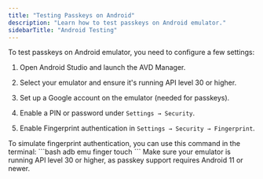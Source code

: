 ```yaml
---
title: "Testing Passkeys on Android"
description: "Learn how to test passkeys on Android emulator."
sidebarTitle: "Android Testing"
---
```



<Demo />

To test passkeys on Android emulator, you need to configure a few settings:

1. Open Android Studio and launch the AVD Manager.

2. Select your emulator and ensure it's running API level 30 or higher.

3. Set up a Google account on the emulator (needed for passkeys).

4. Enable a PIN or password under `Settings → Security`.

5. Enable Fingerprint authentication in `Settings → Security → Fingerprint`.

<Note>
    To simulate fingerprint authentication, you can use this command in the terminal:
    ```bash
    adb emu finger touch <finger_id>
    ```
</Note>

<Warning>
    Make sure your emulator is running API level 30 or higher, as passkey support requires Android 11 or newer.
</Warning>